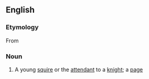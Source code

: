 ==English==

===Etymology===
From {{etyl|es|en}} {{term|es|doncel}}

===Noun===
{{en-noun}}

# {{lb|en|obsolete}} A young [[squire]] or the [[attendant]] to a [[knight]]; a [[page]]